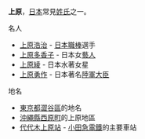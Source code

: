 {{japanese|japanese=上原|kana=うえはら|romaji=Uehara}}

'''上原'''，[[日本|日本]]常見[[姓氏|姓氏]]之一。

名人
*[[上原浩治|上原浩治]] - [[日本職棒|日本職棒]]選手
*[[上原多香子|上原多香子]] - 日本女[[藝人|藝人]]
*[[上原綾|上原綾]] - 日本水著女星
*[[上原勇作|上原勇作]] - 日本著名[[陸軍大臣|陸軍大臣]]

地名
*[[東京都|東京都]][[澀谷區|澀谷區]]的地名
*[[沖繩縣|沖繩縣]][[西原町|西原町]]的上原地區
*[[代代木上原站|代代木上原站]] - [[小田急電鐵|小田急電鐵]]的主要車站

{{disambig|Cat=二字译名消歧义}}